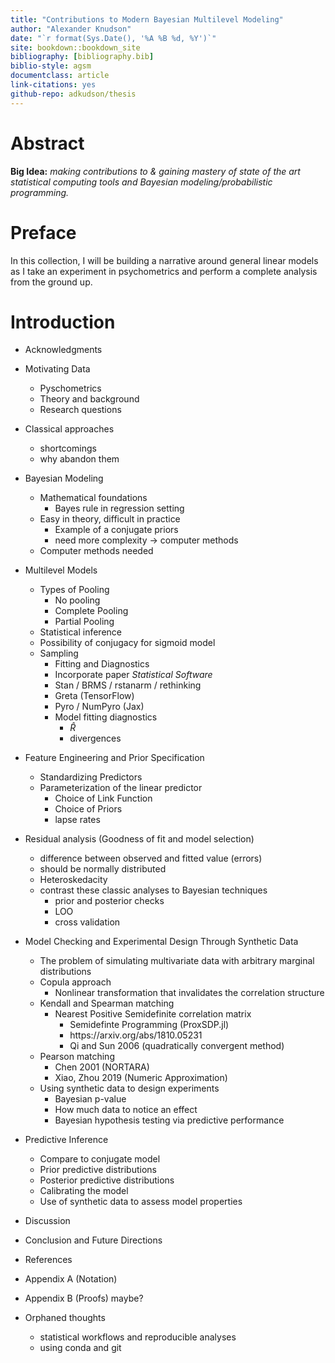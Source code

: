 ```yaml
--- 
title: "Contributions to Modern Bayesian Multilevel Modeling"
author: "Alexander Knudson"
date: "`r format(Sys.Date(), '%A %B %d, %Y')`"
site: bookdown::bookdown_site
bibliography: [bibliography.bib]
biblio-style: agsm
documentclass: article
link-citations: yes
github-repo: adkudson/thesis
---
```


# Abstract {-}

**Big Idea:** _making contributions to & gaining mastery of state of the art statistical computing tools and Bayesian modeling/probabilistic programming._

# Preface {-}

In this collection, I will be building a narrative around general linear models as I take an experiment in psychometrics and perform a complete analysis from the ground up.

# Introduction

- Acknowledgments
- Motivating Data
  - Pyschometrics
  - Theory and background
  - Research questions
- Classical approaches
  - shortcomings
  - why abandon them
- Bayesian Modeling
  - Mathematical foundations
    - Bayes rule in regression setting
  - Easy in theory, difficult in practice
    - Example of a conjugate priors
    - need more complexity -> computer methods
  - Computer methods needed
- Multilevel Models
  - Types of Pooling
    - No pooling
    - Complete Pooling
    - Partial Pooling
  - Statistical inference
  - Possibility of conjugacy for sigmoid model
  - Sampling
    - Fitting and Diagnostics
    - Incorporate paper *Statistical Software*
    - Stan / BRMS / rstanarm / rethinking
    - Greta (TensorFlow)
    - Pyro / NumPyro (Jax)
    - Model fitting diagnostics
      - $\hat{R}$
      - divergences
- Feature Engineering and Prior Specification
  - Standardizing Predictors
  - Parameterization of the linear predictor
    - Choice of Link Function
    - Choice of Priors
    - lapse rates
- Residual analysis (Goodness of fit and model selection)
  - difference between observed and fitted value (errors)
  - should be normally distributed
  - Heteroskedacity
  - contrast these classic analyses to Bayesian techniques
    - prior and posterior checks
    - LOO
    - cross validation
- Model Checking and Experimental Design Through Synthetic Data
  - The problem of simulating multivariate data with arbitrary marginal distributions
  - Copula approach
    - Nonlinear transformation that invalidates the correlation structure
  - Kendall and Spearman matching
    - Nearest Positive Semidefinite correlation matrix
      - Semidefinte Programming (ProxSDP.jl)
      - https://arxiv.org/abs/1810.05231
      - Qi and Sun 2006 (quadratically convergent method)
  - Pearson matching
    - Chen 2001 (NORTARA)
    - Xiao, Zhou 2019 (Numeric Approximation)
  - Using synthetic data to design experiments
    - Bayesian p-value
    - How much data to notice an effect
    - Bayesian hypothesis testing via predictive performance
- Predictive Inference
  - Compare to conjugate model
  - Prior predictive distributions
  - Posterior predictive distributions
  - Calibrating the model
  - Use of synthetic data to assess model properties
- Discussion
- Conclusion and Future Directions
- References
- Appendix A (Notation)
- Appendix B (Proofs) maybe?


- Orphaned thoughts
  - statistical workflows and reproducible analyses
  - using conda and git
